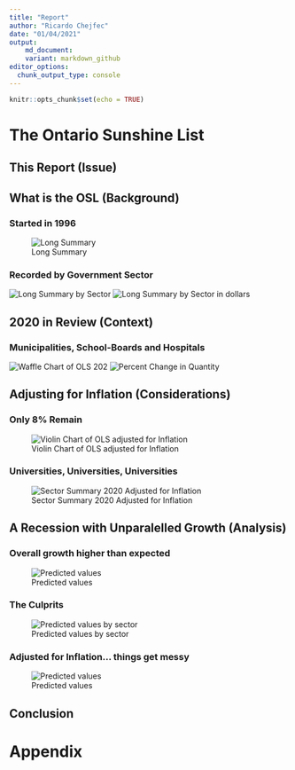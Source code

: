 ```yaml
---
title: "Report"
author: "Ricardo Chejfec"
date: "01/04/2021"
output: 
    md_document:
    variant: markdown_github
editor_options: 
  chunk_output_type: console
---
```


```r
knitr::opts_chunk$set(echo = TRUE)
```

# The Ontario Sunshine List


## This Report (Issue)


## What is the OSL (Background)

### Started in 1996
![Long Summary](plots/p_longsum_grid)

### Recorded by Government Sector
![Long Summary by Sector](plots/p_longsecsum)
![Long Summary by Sector in dollars](plots/p_longsecsum_d)

## 2020 in Review (Context)

### Municipalities, School-Boards and Hospitals

![Waffle Chart of OLS 202](plots/waffle)
![Percent Change in Quantity](plots/p_change_1920)


## Adjusting for Inflation (Considerations)

### Only 8% Remain 
![Violin Chart of OLS adjusted for Inflation](plots/p_violins)

### Universities, Universities, Universities 
![Sector Summary 2020 Adjusted for Inflation](plots/p_secsum_20_adj)

## A Recession with Unparalelled Growth (Analysis)

### Overall growth higher than expected 
![Predicted values](plots/p_longsum_pred)

### The Culprits
![Predicted values by sector](plots/p_longsum_pred_sec)

### Adjusted for Inflation... things get messy 
![Predicted values](plots/p_longsum_pred_adj)

## Conclusion

# Appendix


